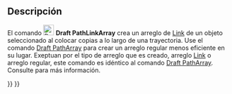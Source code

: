 <languages/>

{{Docnav
|[[Draft_PathArray|PathArray]]
|[[Draft_PointArray|PointArray]]
|[[Draft_Workbench|Draft]]
|IconL=Draft_PathArray.svg
|IconR=Draft_PointArray.svg
|IconC=Workbench_Draft.svg
}}

{{GuiCommand
|Name=Draft PathLinkArray
|MenuLocation=Modification → Array Tools → Path Link Array
|Workbenches=[[Draft_Workbench|Draft]]
|Version=0.19
|SeeAlso=[[Draft_OrthoArray|Draft OrthoArray]], [[Draft_PolarArray|Draft PolarArray]], [[Draft_CircularArray|Draft CircularArray]], [[Draft_PathArray|Draft PathArray]], [[Draft_PointArray|Draft PointArray]], [[Draft_PointLinkArray|Draft PointLinkArray]]
}}

<span id="Description"></span>
==Descripción==

El comando [[Image:Draft_PathLinkArray.svg|24px]] '''Draft PathLinkArray''' crea un arreglo de [[App_Link|Link]] de un objeto seleccionado al colocar copias a lo largo de una trayectoria. Use el comando [[Draft_PathArray|Draft PathArray]] para crear un arreglo regular menos eficiente en su lugar. Exeptuan por el tipo de arreglo que es creado, arreglo [[App_Link|Link]] o arreglo regular, este comando es idéntico al comando [[Draft_PathArray|Draft PathArray]]. Consulte para más información.


{{Docnav
|[[Draft_PathArray|PathArray]]
|[[Draft_PointArray|PointArray]]
|[[Draft_Workbench|Draft]]
|IconL=Draft_PathArray.svg
|IconR=Draft_PointArray.svg
|IconC=Workbench_Draft.svg
}}

{{Draft Tools navi{{#translation:}}}}
{{Userdocnavi{{#translation:}}}}